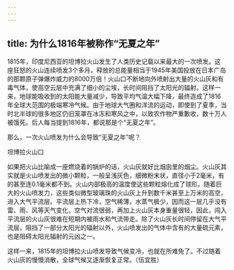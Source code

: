 ```yaml
---
---
---
```

title: 为什么1816年被称作“无夏之年”
---




1815年，印度尼西亚的坦博拉火山发生了人类历史记载以来最大的一次喷发。这座狂怒的火山连续喷发3个多月，释放的总能量相当于1945年美国投放在日本广岛的那颗原子弹爆炸威力的8000万倍！火山口不断地向外喷射出大量的火山灰和有毒气体，使高空云层中充满了细小的尘埃，长时间阻挡了太阳光的辐射。这样一来，地球能吸收到的太阳能大量减少，导致平均气温大幅下降，最终造成了1816年全球大范围的极端寒冷气候。由于地球大气圈和洋流的运动，即使到了夏季，当时北半球的很多地区仍旧笼罩在冰冻和寒风之中，以致农作物严重歉收，数十万人被饿死。后人每当提到1816年，都说那是个“无夏之年”。

那么，一次火山喷发为什么会导致“无夏之年”呢？

坦博拉火山口



如果把火山比喻成一座燃烧着的锅炉的话，火山灰就好比烟囱里的烟尘。火山灰其实就是火山喷发出的微小颗粒，一般呈浅灰色，细微粉末状，直径小于2毫米，有的甚至连0.1毫米都不到。火山内部极高的温度使这些颗粒熔化成了球形。随着巨大的火山喷发力，这些类似微型玻璃珠的火山灰上升到数千米甚至上万米的高空，进入大气平流层。平流层上热下冷，空气稀薄，水蒸气极少，因而这一层几乎没有雷、雨、风等天气变化，空气对流很弱，再加上火山灰本身重量很轻，因此，闯入平流层的火山灰很难在短期内被雨水和气流带走。除了火山灰长时间停留在大气平流层，阻挡了一部分太阳光的辐射以外，火山喷发出的气体中含有的大量硫元素，也是阻碍太阳光辐射的元凶之一。

这样一来，1815年的坦博拉火山喷发导致气候变冷，也就在所难免了。不过随着火山灰的慢慢消散，全球气候又逐渐恢复正常。（伍宜胜）